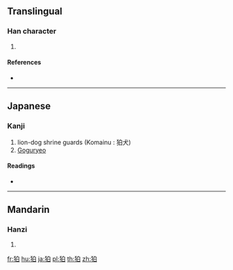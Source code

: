 {{character info/new}}
==Translingual==

===Han character===
{{Han char|rn=94|rad=犬|as=05|sn=8|four=|canj=KHHA|ids=⿰犭白}}

# {{defn|Han|sort=犬05}}

====References====
* {{Han ref|kx=0709.160|dkj=20349|dj=1122.040|hdz=21340.130|uh=72DB|ud=29403}}

----

==Japanese==

===Kanji===
{{ja-kanji|grade=|rs=犬05}}

# lion-dog shrine guards (Komainu : 狛犬)
# [[Goguryeo]]

====Readings====
* {{ja-readings|on=[[はく]] (haku)|kun=[[こま]] (koma)}}

----

==Mandarin==

===Hanzi===
{{cmn-hanzi|pin=[[pò]] ([[po4]])|wg=p'o<sup>4</sup>}}

# {{defn|lang=cmn|sort=犬05}}

[[fr:狛]]
[[hu:狛]]
[[ja:狛]]
[[pl:狛]]
[[th:狛]]
[[zh:狛]]